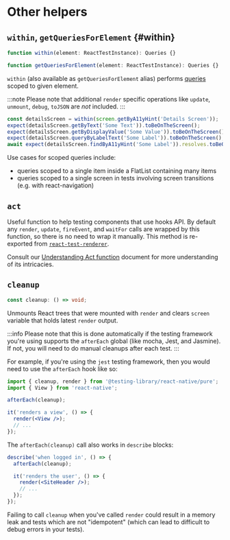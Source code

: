 # Other helpers

## `within`, `getQueriesForElement` {#within}

```jsx
function within(element: ReactTestInstance): Queries {}

function getQueriesForElement(element: ReactTestInstance): Queries {}
```

`within` (also available as `getQueriesForElement` alias) performs [queries](docs/api/queries) scoped to given element.

:::note
Please note that additional `render` specific operations like `update`, `unmount`, `debug`, `toJSON` are _not_ included.
:::

```jsx
const detailsScreen = within(screen.getByA11yHint('Details Screen'));
expect(detailsScreen.getByText('Some Text')).toBeOnTheScreen();
expect(detailsScreen.getByDisplayValue('Some Value')).toBeOnTheScreen();
expect(detailsScreen.queryByLabelText('Some Label')).toBeOnTheScreen();
await expect(detailsScreen.findByA11yHint('Some Label')).resolves.toBeOnTheScreen();
```

Use cases for scoped queries include:

- queries scoped to a single item inside a FlatList containing many items
- queries scoped to a single screen in tests involving screen transitions (e.g. with react-navigation)

## `act`

Useful function to help testing components that use hooks API. By default any `render`, `update`, `fireEvent`, and `waitFor` calls are wrapped by this function, so there is no need to wrap it manually. This method is re-exported from [`react-test-renderer`](https://github.com/facebook/react/blob/main/packages/react-test-renderer/src/ReactTestRenderer.js#L567]).

Consult our [Understanding Act function](docs/advanced/understanding-act.md) document for more understanding of its intricacies.

## `cleanup`

```ts
const cleanup: () => void;
```

Unmounts React trees that were mounted with `render` and clears `screen` variable that holds latest `render` output.

:::info
Please note that this is done automatically if the testing framework you're using supports the `afterEach` global (like mocha, Jest, and Jasmine). If not, you will need to do manual cleanups after each test.
:::

For example, if you're using the `jest` testing framework, then you would need to use the `afterEach` hook like so:

```jsx
import { cleanup, render } from '@testing-library/react-native/pure';
import { View } from 'react-native';

afterEach(cleanup);

it('renders a view', () => {
  render(<View />);
  // ...
});
```

The `afterEach(cleanup)` call also works in `describe` blocks:

```jsx
describe('when logged in', () => {
  afterEach(cleanup);

  it('renders the user', () => {
    render(<SiteHeader />);
    // ...
  });
});
```

Failing to call `cleanup` when you've called `render` could result in a memory leak and tests which are not "idempotent" (which can lead to difficult to debug errors in your tests).
